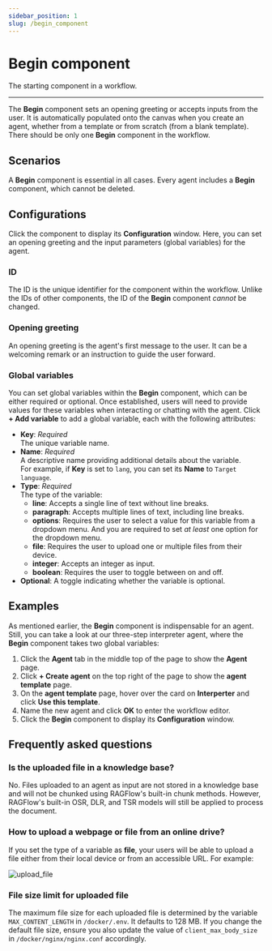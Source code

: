 ```yaml
---
sidebar_position: 1
slug: /begin_component
---
```


# Begin component

The starting component in a workflow.

---

The **Begin** component sets an opening greeting or accepts inputs from the user. It is automatically populated onto the canvas when you create an agent, whether from a template or from scratch (from a blank template). There should be only one **Begin** component in the workflow.

## Scenarios

A **Begin** component is essential in all cases. Every agent includes a **Begin** component, which cannot be deleted.

## Configurations

Click the component to display its **Configuration** window. Here, you can set an opening greeting and the input parameters (global variables) for the agent.

### ID

The ID is the unique identifier for the component within the workflow. Unlike the IDs of other components, the ID of the **Begin** component *cannot* be changed.

### Opening greeting

An opening greeting is the agent's first message to the user. It can be a welcoming remark or an instruction to guide the user forward.

### Global variables

You can set global variables within the **Begin** component, which can be either required or optional. Once established, users will need to provide values for these variables when interacting or chatting with the agent. Click **+ Add variable** to add a global variable, each with the following attributes:

- **Key**: *Required*  
  The unique variable name.
- **Name**: *Required*  
  A descriptive name providing additional details about the variable.  
  For example, if **Key** is set to `lang`, you can set its **Name** to `Target language`.
- **Type**: *Required*  
  The type of the variable:  
  - **line**: Accepts a single line of text without line breaks.
  - **paragraph**: Accepts multiple lines of text, including line breaks.
  - **options**: Requires the user to select a value for this variable from a dropdown menu. And you are required to set *at least* one option for the dropdown menu.
  - **file**: Requires the user to upload one or multiple files from their device.
  - **integer**: Accepts an integer as input.
  - **boolean**: Requires the user to toggle between on and off.
- **Optional**: A toggle indicating whether the variable is optional. 

## Examples

As mentioned earlier, the **Begin** component is indispensable for an agent. Still, you can take a look at our three-step interpreter agent, where the **Begin** component takes two global variables:

1. Click the **Agent** tab in the middle top of the page to show the **Agent** page.
2. Click **+ Create agent** on the top right of the page to show the **agent template** page.
3. On the **agent template** page, hover over the card on **Interperter** and click **Use this template**.
4. Name the new agent and click **OK** to enter the workflow editor.
5. Click the **Begin** component to display its **Configuration** window.

## Frequently asked questions

### Is the uploaded file in a knowledge base?

No. Files uploaded to an agent as input are not stored in a knowledge base and will not be chunked using RAGFlow's built-in chunk methods. However, RAGFlow's built-in OSR, DLR, and TSR models will still be applied to process the document.

### How to upload a webpage or file from an online drive?

If you set the type of a variable as **file**, your users will be able to upload a file either from their local device or from an accessible URL. For example:

![upload_file](https://github.com/user-attachments/assets/7ad2a352-0807-4b74-b8d1-d09e5cd37997)

### File size limit for uploaded file

The maximum file size for each uploaded file is determined by the variable `MAX_CONTENT_LENGTH` in `/docker/.env`. It defaults to 128 MB. If you change the default file size, ensure you also update the value of `client_max_body_size` in `/docker/nginx/nginx.conf` accordingly.

